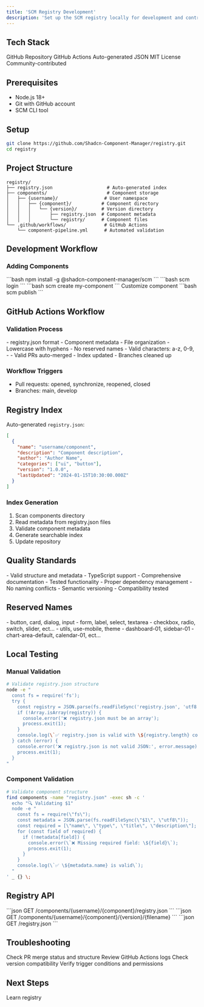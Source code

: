 ```yaml
---
title: 'SCM Registry Development'
description: 'Set up the SCM registry locally for development and contribution.'
---
```


## Tech Stack

<CardGroup cols={2}>
  <Card title="Platform">
    GitHub Repository
  </Card>
  <Card title="Automation">
    GitHub Actions
  </Card>
  <Card title="Index">
    Auto-generated JSON
  </Card>
  <Card title="License">
    MIT License
  </Card>
</CardGroup>

<Card title="Components">
  Community-contributed
</Card>

## Prerequisites

- Node.js 18+
- Git with GitHub account
- SCM CLI tool

## Setup

```bash
git clone https://github.com/Shadcn-Component-Manager/registry.git
cd registry
```

## Project Structure

```
registry/
├── registry.json                    # Auto-generated index
├── components/                      # Component storage
│   ├── {username}/                 # User namespace
│   │   ├── {component}/           # Component directory
│   │   │   └── {version}/         # Version directory
│   │   │       ├── registry.json  # Component metadata
│   │   │       └── registry/      # Component files
└── .github/workflows/              # GitHub Actions
    └── component-pipeline.yml      # Automated validation
```

## Development Workflow

### Adding Components

<Steps>
  <Step title="Install CLI">
    ```bash
    npm install -g @shadcn-component-manager/scm
    ```
  </Step>
  <Step title="Authenticate">
    ```bash
    scm login
    ```
  </Step>
  <Step title="Create Component">
    ```bash
    scm create my-component
    ```
  </Step>
  <Step title="Develop & Test">
    Customize component
  </Step>
  <Step title="Publish">
    ```bash
    scm publish
    ```
  </Step>
</Steps>

## GitHub Actions Workflow

### Validation Process

<CardGroup cols={2}>
  <Card title="Structure">
    - registry.json format
    - Component metadata
    - File organization
  </Card>
  <Card title="Naming">
    - Lowercase with hyphens
    - No reserved names
    - Valid characters: a-z, 0-9, -
  </Card>
</CardGroup>

<Card title="Auto-Merge">
  - Valid PRs auto-merged
  - Index updated
  - Branches cleaned up
</Card>

### Workflow Triggers

- Pull requests: opened, synchronize, reopened, closed
- Branches: main, develop

## Registry Index

Auto-generated `registry.json`:

```json
[
  {
    "name": "username/component",
    "description": "Component description",
    "author": "Author Name",
    "categories": ["ui", "button"],
    "version": "1.0.0",
    "lastUpdated": "2024-01-15T10:30:00.000Z"
  }
]
```

### Index Generation

1. Scan components directory
2. Read metadata from registry.json files
3. Validate component metadata
4. Generate searchable index
5. Update repository

## Quality Standards

<CardGroup cols={2}>
  <Card title="Code Quality">
    - Valid structure and metadata
    - TypeScript support
    - Comprehensive documentation
    - Tested functionality
  </Card>
  <Card title="Dependencies">
    - Proper dependency management
    - No naming conflicts
    - Semantic versioning
    - Compatibility tested
  </Card>
</CardGroup>

## Reserved Names

<CardGroup cols={2}>
  <Card title="Core UI">
    - button, card, dialog, input
    - form, label, select, textarea
    - checkbox, radio, switch, slider, ect...
  </Card>
  <Card title="Utilities">
    - utils, use-mobile, theme
    - dashboard-01, sidebar-01
    - chart-area-default, calendar-01, ect...
  </Card>
</CardGroup>

## Local Testing

### Manual Validation

```bash
# Validate registry.json structure
node -e "
  const fs = require('fs');
  try {
    const registry = JSON.parse(fs.readFileSync('registry.json', 'utf8'));
    if (!Array.isArray(registry)) {
      console.error('❌ registry.json must be an array');
      process.exit(1);
    }
    console.log(\`✅ registry.json is valid with \${registry.length} components\`);
  } catch (error) {
    console.error('❌ registry.json is not valid JSON:', error.message);
    process.exit(1);
  }
"
```

### Component Validation

```bash
# Validate component structure
find components -name "registry.json" -exec sh -c '
  echo "🔍 Validating $1"
  node -e "
    const fs = require(\"fs\");
    const metadata = JSON.parse(fs.readFileSync(\"$1\", \"utf8\"));
    const required = [\"name\", \"type\", \"title\", \"description\"];
    for (const field of required) {
      if (!metadata[field]) {
        console.error(\`❌ Missing required field: \${field}\`);
        process.exit(1);
      }
    }
    console.log(\`✅ \${metadata.name} is valid\`);
  "
' _ {} \;
```

## Registry API

<Card title="Component Metadata">
  ```json
  GET /components/{username}/{component}/registry.json
  ```
</Card>
<Card title="Component Files">
  ```json
  GET /components/{username}/{component}/{version}/{filename}
  ```
</Card>
<Card title="Search Index">
  ```json
  GET /registry.json
  ```
</Card>

## Troubleshooting

<CardGroup cols={2}>
  <Card title="Component Not Appearing">
    Check PR merge status and structure
  </Card>
  <Card title="Validation Failures">
    Review GitHub Actions logs
  </Card>
  <Card title="Dependency Conflicts">
    Check version compatibility
  </Card>
  <Card title="Workflow Issues">
    Verify trigger conditions and permissions
  </Card>
</CardGroup>

## Next Steps

<Card title="Registry Guide" href="/registry/overview">
  Learn registry
</Card>
